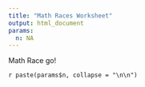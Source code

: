```yaml
---
title: "Math Races Worksheet"
output: html_document
params:
  n: NA
---
```


Math Race go!

`r paste(params$n, collapse = "\n\n")`
